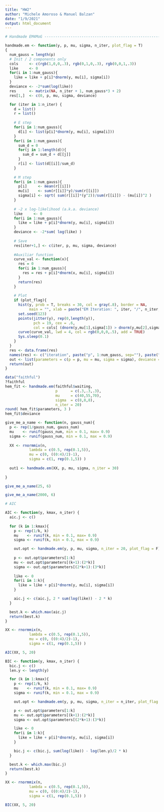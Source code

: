```yaml
---
title: "HW2"
author: "Michele Amoroso & Manuel Balzan"
date: "1/9/2021"
output: html_document
---
```


```r
# Handmade EM4MoG ---------------------------------------------------------

handmade.em <- function(y, p, mu, sigma, n_iter, plot_flag = T)
{
  num_gauss = length(p)
  # Init / 2 components only
  cols     <- c(rgb(1,0,0,.3), rgb(0,1,0,.3), rgb(0,0,1,.3))
  like     <- 0
  for(i in 1:num_gauss){
    like = like + p[i]*dnorm(y, mu[i], sigma[i])
  }
  deviance <- -2*sum(log(like))
  res      <- matrix(NA, n_iter + 1, num_gauss*3 + 2)
  res[1,]  <- c(0, p, mu, sigma, deviance)

  for (iter in 1:n_iter) {
    d = list()
    r = list()
    
    # E step
    for(i in 1:num_gauss){
      d[i] <- list(p[i]*dnorm(y, mu[i], sigma[i]))
    }
    for(i in 1:num_gauss){
      sum_d = 0
      for(j in 1:length(d)){
        sum_d = sum_d + d[[j]]
      }
      r[i] <- list(d[[i]]/sum_d)
    }
    
    # M step
    for(i in 1:num_gauss){
      p[i]     <- mean(r[[i]])
      mu[i]    <- sum(r[[i]]*y)/sum(r[[i]])
      sigma[i] <- sqrt( sum(r[[i]]*(y^2))/sum(r[[i]]) - (mu[i])^2 )
    }
    
    # -2 x log-likelihood (a.k.a. deviance)
    like     <- 0
    for(i in 1:num_gauss){
      like = like + p[i]*dnorm(y, mu[i], sigma[i])
    }
    deviance <- -2*sum( log(like) )
    
    # Save
    res[iter+1,] <- c(iter, p, mu, sigma, deviance)
    
    #Auxiliar function
    curve_val <- function(x){
      res = 0
      for(i in 1:num_gauss){
        res = res + p[i]*dnorm(x, mu[i], sigma[i])
      }
      return(res)
    }
    
    # Plot
    if (plot_flag){
      hist(y, prob = T, breaks = 30, col = gray(.8), border = NA, 
           main = "", xlab = paste("EM Iteration: ", iter, "/", n_iter, sep = ""))
      set.seed(123)
      points(jitter(y), rep(0,length(y)), 
             pch = 19, cex = .6, 
             col = cols[ (dnorm(y,mu[1],sigma[1]) > dnorm(y,mu[2],sigma[2])) + 1])
      curve(curve_val, lwd = 4, col = rgb(0,0,0,.5), add = TRUE)
      Sys.sleep(0.1)
    }
  }
  res <- data.frame(res)
  names(res) <- c("iteration", paste("p", 1:num_gauss, sep=""), paste("mu", 1:num_gauss, sep=""), paste("sigma", 1:num_gauss, sep=""), "deviance") # generalize the number of columns with k components parameters
  out <- list(parameters = c(p = p, mu = mu, sigma = sigma), deviance = deviance, res = res) # return the final result
  return(out)
}

data("faithful")
?faithful
hem_fit <- handmade.em(faithful$waiting, 
                       p      = c(.3,.3,.3), 
                       mu     = c(40,55,70), 
                       sigma  = c(8,8,8), 
                       n_iter = 20)
round( hem_fit$parameters, 3 )
hem_fit$deviance
```

```r
give_me_a_name <- function(n, gauss_num){
  p <- rep(1/gauss_num, gauss_num)
  mu    <- runif(gauss_num, min = 0.1, max= 0.9)
  sigma <- runif(gauss_num, min = 0.1, max = 0.9)
  
  XX <- rnormmix(n,
           lambda = c(0.5, rep(0.1,5)),
           mu = c(0, ((0:4)/2)-1),
           sigma = c(1, rep(0.1,5)) )
  
  out1 <- handmade.em(XX, p, mu, sigma, n_iter = 30)
  
}
```


```r
give_me_a_name(25, 6)
```
```r
give_me_a_name(2000, 6)
```

```r
# AIC

AIC <- function(y, kmax, n_iter) {
  aic.j <- c()
  
  for (k in 1:kmax){
    p <- rep(1/k, k)
    mu    <- runif(k, min = 0.1, max= 0.9)
    sigma <- runif(k, min = 0.1, max = 0.9)

    out.opt <- handmade.em(y, p, mu, sigma, n_iter = 20, plot_flag = F)
    
    p <- out.opt$parameters[1:k]
    mu <- out.opt$parameters[(k+1):(2*k)]
    sigma <- out.opt$parameters[(2*k+1):(3*k)]
    
    like <- 0
    for(i in 1:k){
      like = like + p[i]*dnorm(y, mu[i], sigma[i])
    }

    aic.j <- c(aic.j, 2 * sum(log(like)) - 2 * k)
  }

  best.k <- which.max(aic.j) 
  return(best.k)
}
```

```r
XX <- rnormmix(n,
           lambda = c(0.5, rep(0.1,5)),
           mu = c(0, ((0:4)/2)-1),
           sigma = c(1, rep(0.1,5)) )

AIC(XX, 5, 20)
```

```r
BIC <- function(y, kmax, n_iter) {
  bic.j <- c()
  len.y <- length(y)

  for (k in 1:kmax){
    p <- rep(1/k, k)
    mu    <- runif(k, min = 0.1, max= 0.9)
    sigma <- runif(k, min = 0.1, max = 0.9)

    out.opt <- handmade.em(y, p, mu, sigma, n_iter = n_iter, plot_flag = F)

    p <- out.opt$parameters[1:k]
    mu <- out.opt$parameters[(k+1):(2*k)]
    sigma <- out.opt$parameters[(2*k+1):(3*k)]

    like <- 0
    for(i in 1:k){
      like = like + p[i]*dnorm(y, mu[i], sigma[i])
    }

    bic.j <- c(bic.j, sum(log(like)) - log(len.y)/2 * k)
  }

  best.k <- which.max(bic.j) 
  return(best.k)
}
```

```r
XX <- rnormmix(n,
           lambda = c(0.5, rep(0.1,5)),
           mu = c(0, ((0:4)/2)-1),
           sigma = c(1, rep(0.1,5)) )

BIC(XX, 5, 20)
```

